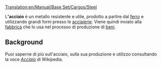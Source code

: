 [[Translation:en/Manual/Base Set/Cargos/Steel]]

{{it/Manuale/Set base/Carichi/MenuCar|
nome=Acciaio|
immagine=en/Manual/Base Set/Cargos/Steel.png|
fornito=[[it/Manuale/Set base/Industrie/Acciaieria]]|
richiesto=[[it/Manuale/Set base/Industrie/Fabbrica]]
}}

L''''acciaio''' è un metallo resistente e utile, prodotto a partire dal [[it/Manuale/Set base/Carichi/Ferro|ferro]] e utilizzando grandi forni presso le [[it/Manuale/Set base/Industrie/Acciaierie|acciaierie]]. Viene quindi inviato alla [[it/Manuale/Set base/Industrie/Fabbrica|fabbrica]] che lo usa nel processo di produzione di [[it/Manuale/Set base/Carichi/Beni|beni]].

==Background==
Puoi saperne di più sull'acciaio, sulla sua produzione e utilizzo consultando la voce [https://it.wikipedia.org/wiki/Acciaio ''Acciaio''] di Wikipedia.

